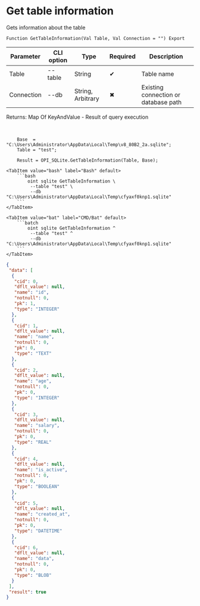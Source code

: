 ﻿---
sidebar_position: 1
---


# Get table information
 Gets information about the table



`Function GetTableInformation(Val Table, Val Connection = "") Export`

  | Parameter | CLI option | Type | Required | Description |
  |-|-|-|-|-|
  | Table | --table | String | &#x2714; | Table name |
  | Connection | --db | String, Arbitrary | &#x2716; | Existing connection or database path |

  
  Returns:  Map Of KeyAndValue - Result of query execution

<br/>




```bsl title="1C:Enterprise/OneScript code example"
    Base  = "C:\Users\Administrator\AppData\Local\Temp\v8_80B2_2a.sqlite";
    Table = "test";

    Result = OPI_SQLite.GetTableInformation(Table, Base);
```
 

 <Tabs>
  
    <TabItem value="bash" label="Bash" default>
        ```bash
            oint sqlite GetTableInformation \
             --table "test" \
             --db "C:\Users\Administrator\AppData\Local\Temp\cfyaxf0knp1.sqlite"
        ```
    </TabItem>
  
    <TabItem value="bat" label="CMD/Bat" default>
        ```batch
            oint sqlite GetTableInformation ^
             --table "test" ^
             --db "C:\Users\Administrator\AppData\Local\Temp\cfyaxf0knp1.sqlite"
        ```
    </TabItem>
</Tabs>


```json title="Result"
{
 "data": [
  {
   "cid": 0,
   "dflt_value": null,
   "name": "id",
   "notnull": 0,
   "pk": 1,
   "type": "INTEGER"
  },
  {
   "cid": 1,
   "dflt_value": null,
   "name": "name",
   "notnull": 0,
   "pk": 0,
   "type": "TEXT"
  },
  {
   "cid": 2,
   "dflt_value": null,
   "name": "age",
   "notnull": 0,
   "pk": 0,
   "type": "INTEGER"
  },
  {
   "cid": 3,
   "dflt_value": null,
   "name": "salary",
   "notnull": 0,
   "pk": 0,
   "type": "REAL"
  },
  {
   "cid": 4,
   "dflt_value": null,
   "name": "is_active",
   "notnull": 0,
   "pk": 0,
   "type": "BOOLEAN"
  },
  {
   "cid": 5,
   "dflt_value": null,
   "name": "created_at",
   "notnull": 0,
   "pk": 0,
   "type": "DATETIME"
  },
  {
   "cid": 6,
   "dflt_value": null,
   "name": "data",
   "notnull": 0,
   "pk": 0,
   "type": "BLOB"
  }
 ],
 "result": true
}
```
